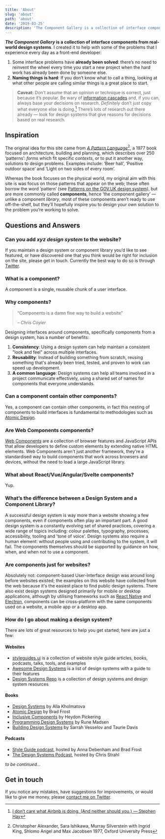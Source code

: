 ```yaml
---
title: 'About'
slug: 'about'
path: 'about'
date: '2019-03-25'
description: 'The Component Gallery is a collection of interface components from real-world design systems'
---
```



**_The Component Gallery_ is a collection of interface components from real-world design systems**. I created it to help with some of the problems that I experience every day as a front-end developer:

1. Some interface problems have **already been solved**: there’s no need to reinvent the wheel every time you start a new project when the hard work has already been done by someone else.
2. **Naming things is hard**: If you don’t know what to call a thing, looking at what other people are calling similar things is a great place to start.

> **Caveat:** Don’t assume that an opinion or technique is correct, just because it’s popular. Be wary of [information cascades](https://en.wikipedia.org/wiki/Information_cascade) and, if you can, always base your decisions on research. _Definitely_ don’t just copy what everyone else is doing.[^1] There’s lots of research out there already — look for design systems that give reasons for decisions based on real research.

## Inspiration

The original idea for this site came from <em>[A Pattern Language](https://www.patternlanguage.com/bookstore/bookshelf.html#0)</em>[^2], a 1977 book focused on architecture, building and planning, which describes over 250 ‘patterns’: _forms_ which fit specific _contexts_, or to put it another way, solutions to design problems. Examples include: ‘Beer hall’, ‘Positive outdoor space’ and ‘Light on two sides of every room’.

Whereas the book focuses on the physical world, my original aim with this site is was focus on those patterns that appear on the web; these often borrow the word ‘pattern’ (see [Patterns on the GOV.UK design system](https://design-system.service.gov.uk/patterns/)), but are more commonly called **components**, hence ‘the component gallery’ — unlike a component _library_, most of these components aren’t ready to use off-the-shelf, but they’ll hopefully inspire you to design your own solution to the problem you’re working to solve.

## Questions and Answers

### Can you add _xyz design system_ to the website?

If you maintain a design system or component library you’d like to see featured, or have discovered one that you think would be right for inclusion on the site, please get in touch. Currently the best way to do so is through [Twitter](https://twitter.com/iainmbean).

### What is a component?

A component is a single, reusable chunk of a user interface.

### Why components?

> “Components is a damn fine way to build a website”
>
> – <cite>Chris Coyier</cite>

Designing interfaces around components, specifically components from a design system, has a number of benefits:

1. **Consistency**: Using a design system can help maintain a consistent "look and feel" across multiple interfaces.
2. **Reusability**: Instead of building something from scratch, reusing something that's already been tried, tested, and proven to work can speed up development.
3. **A common language**: Design systems can help all teams involved in a project communicate effectively, using a shared set of names for components that everyone understands.

<!-- This website focuses on components over the other aspects of a design system because they're the easiest elements to isolate and study individually. -->

### Can a component contain other components?

Yes, a component can contain other components, in fact this nesting of components to build interfaces is fundamental to methodologies such as [Atomic Design](http://bradfrost.com/blog/post/atomic-web-design/).

### Are Web Components components?

[Web Components](https://www.webcomponents.org/introduction) are a collection of browser features and JavaScript APIs that allow developers to define custom elements by extending native HTML elements. Web Components aren't just another framework, they're a standardised way to build components that work across browsers and devices, without the need to load a large JavaScript library.

### What about React/Vue/Angular/Svelte components?

Yup.

### What’s the difference between a Design System and a Component Library?

A successful design system is way more than a website showing a few components, even if components often play an important part. A good design system is a constantly evolving set of shared practices, covering a wide range of topics including: colour palettes, typography, processes, accessibility, tooling and 'tone of voice'. Design systems also require a human element: without people using and contributing to the system, it will fail. The components themselves should be supported by guidance on how, when, and when not to use a component.

### Are components just for websites?

Absolutely not: component-based User-Interface design was around long before websites existed; the examples on this website have collected from the web because it's the easiest place to find public design systems. There also exist design systems designed primarily for mobile or desktop applications, although by utilising frameworks such as [React Native](https://facebook.github.io/react-native/) and [Electron](https://electronjs.org/), components can be cross-platform with the same components used on a website, a mobile app or a desktop app.

### How do I go about making a design system?

There are lots of great resources to help you get started; here are just a few:

#### Websites

- [styleguides.ui](http://styleguides.io/) is a collection of website style guide articles, books, podcasts, talks, tools, and examples
- [Awesome Design Systems](https://github.com/alexpate/awesome-design-systems) is a list of design systems with a guide to their features
- [Design Systems Repo](https://designsystemsrepo.com/) is a collection of design systems and design system resources

#### Books

- [Design Systems](https://www.smashingmagazine.com/design-systems-book/) by Alla Kholmatova
- [Atomic Design](http://atomicdesign.bradfrost.com/table-of-contents/) by Brad Frost <Badge text="Free" />
- [Inclusive Components](http://book.inclusive-components.design/) by Heydon Pickering
- [Programming Design Systems](https://programmingdesignsystems.com/) by Rune Madsen <Badge text="Free" />
- [Building Design Systems](https://www.apress.com/gb/book/9781484245132) by Sarrah Vesselov and Taurie Davis

#### Podcasts

- [Style Guide podcast](http://styleguides.io/podcast/), hosted by Anna Debenham and Brad Frost
- [The Design Systems Podcast](https://www.designsystemspodcast.com/), hosted by Chris Strahl

_to be continued…_

## Get in touch

If you notice any mistakes, have suggestions for improvements, or would like to give me money, please [contact me on Twitter](https://twitter.com/iainmbean).

[^1]: [I don’t care what Airbnb is doing. (And neither should you.) — Stephen Hay](https://noti.st/stephenhay/nLABeP/i-don-t-care-what-airbnb-is-doing-and-neither-should-you)
[^2]: Christopher Alexander, Sara Ishikawa, Murray Silverstein with Ingrid King, Shlomo Angel and Max Jacobsen 1977, Oxford University Press
